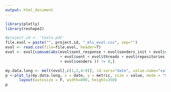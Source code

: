 ```yaml
---
output: html_document
---
```

<div class="row"><div class="col-md-12">
```r
library(plotly)
library(reshape2)

#project.id <- 'tools.pdt'
file.evol = paste("", project.id, "_mls_evol.csv", sep="")
evol <- read.csv(file=file.evol, header=T)
evol <- evol[cumsum(abs(evol$sent_response + evol$senders_init + evol$senders_response 
                        + evol$sent + evol$threads + evol$repositories 
                        + evol$senders )) != 0,]

my.data.long <- melt(evol[,c(1,2,4:9)], id.vars="date", value.name="value", variable.name="metric")
p <-plot_ly(my.data.long, x = date, y = metric, size = value, mode = "markers", width=800, height=350) %>%
      layout(autosize = F, width=800, height=350)
p
```
</div></div>
